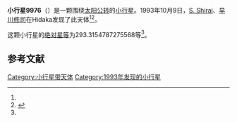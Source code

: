 {{Infobox planet
| bgcolour = #FFFFC0
| name = 9976
| symbol = 
| image = 
| caption = 
| discovery = yes
| discovery_ref = 
| discoverer = [[S._Shirai|S. Shirai]]、[[早川修司|早川修司]]
| discovery_site = [[Hidaka|Hidaka]] 
| discovered = 1993年10月9日
| designations = yes
| mp_name = 
| named_after = 
| alt_names = 1993 TQ/ 1971 WC / 1977 AL2 / 1980 WV
| mp_category = [[主带小行星|主带小行星]]
| orbit_ref = <ref name="a">[http://ssd.jpl.nasa.gov/sbdb.cgi?sstr=9976 9976] {{Wayback|url=http://ssd.jpl.nasa.gov/sbdb.cgi?sstr=9976 |date=20210723191240 }}，小行星數據庫瀏覽器（JPL Small-Body Database Browser）－[[美国国家航空航天局|美国国家航空航天局]]喷气推进实验室</ref>
| epoch = 2456400.5 (2013年4月18日更新)
| aphelion = {{convert|3.247409227714639|AU|km|3|abbr=on|lk=out}}
| perihelion = {{convert|2.132988988519084|AU|km|3|abbr=on}}
| semimajor = {{convert|2.690199108116861|AU|km|3|abbr=on}}
| eccentricity = 0.207125977
| period = 1611.666072 [[日|日]]<br />4.41[[儒略年|儒略年]]
| avg_speed = 
| inclination = 8.502322943935656
| asc_node = 66.88683099025333
| mean_anomaly = 
| arg_peri = 293.3154787275568
| satellites = 
| physical_characteristics = yes
| dimensions = 
| mass = 
| density = 
| surface_grav = 
| escape_velocity = 
| sidereal_day = 
| axial_tilt = 
| pole_ecliptic_lat = 
| pole_ecliptic_lon = 
| albedo = 
| temperatures= 
| temp_name1 = 
| mean_temp_1 = 
| max_temp_1 = 
| temp_name2 = 
| max_temp_2 = 
| spectral_type = 
| abs_magnitude = 293.3154787275568
}}

'''小行星9976'''（{{lang-en|9976}}）是一颗围绕[[太阳|太阳]][[公转|公转]]的[[小行星|小行星]]。1993年10月9日，[[S._Shirai|S. Shirai]]、[[早川修司|早川修司]]在Hidaka发现了此天体<ref name="a" /><ref>{{cite news|title=小行星列表|url=http://cfa-www.harvard.edu/iau/lists/NumberedMPs.txt|accessdate=2013-07-08|newspaper=哈佛大学|archive-date=2008-05-17|archive-url=https://web.archive.org/web/20080517010638/http://cfa-www.harvard.edu/iau/lists/NumberedMPs.txt|dead-url=no}}</ref>。

这颗小行星的[[绝对星等|绝对星等]]为293.3154787275568等<ref name="a" />。

==参考文献==
{{reflist}}
{{Minor Planet Number|[[小行星9975|小行星9975]]|[[小行星9977|小行星9977]]}}

{{小天体}}

[[Category:小行星带天体|Category:小行星带天体]]
[[Category:1993年发现的小行星|Category:1993年发现的小行星]]

{{asteroid-stub}}